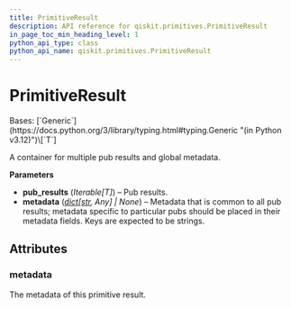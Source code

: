 ```yaml
---
title: PrimitiveResult
description: API reference for qiskit.primitives.PrimitiveResult
in_page_toc_min_heading_level: 1
python_api_type: class
python_api_name: qiskit.primitives.PrimitiveResult
---
```


# PrimitiveResult

<Class id="qiskit.primitives.PrimitiveResult" isDedicatedPage={true} github="https://github.com/Qiskit/qiskit/tree/stable/1.1/qiskit/primitives/containers/primitive_result.py#L25-L53" signature="qiskit.primitives.PrimitiveResult(pub_results, metadata=None)" modifiers="class">
  Bases: [`Generic`](https://docs.python.org/3/library/typing.html#typing.Generic "(in Python v3.12)")\[`T`]

  A container for multiple pub results and global metadata.

  **Parameters**

  *   **pub\_results** (*Iterable\[T]*) – Pub results.
  *   **metadata** ([*dict*](https://docs.python.org/3/library/stdtypes.html#dict "(in Python v3.12)")*\[*[*str*](https://docs.python.org/3/library/stdtypes.html#str "(in Python v3.12)")*, Any] | None*) – Metadata that is common to all pub results; metadata specific to particular pubs should be placed in their metadata fields. Keys are expected to be strings.

  ## Attributes

  ### metadata

  <Attribute id="qiskit.primitives.PrimitiveResult.metadata">
    The metadata of this primitive result.
  </Attribute>
</Class>

